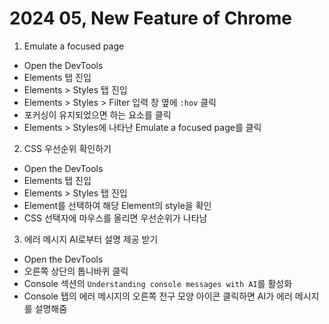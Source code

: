 # 2024 05, New Feature of Chrome

1. Emulate a focused page

- Open the DevTools
- Elements 탭 진입
- Elements > Styles 탭 진입
- Elements > Styles > Filter 입력 창 옆에 `:hov` 클릭
- 포커싱이 유지되었으면 하는 요소를 클릭
- Elements > Styles에 나타난 Emulate a focused page를 클릭


2. CSS 우선순위 확인하기

- Open the DevTools
- Elements 탭 진입
- Elements > Styles 탭 진입
- Element를 선택하여 해당 Element의 style을 확인
- CSS 선택자에 마우스를 올리면 우선순위가 나타남

3. 에러 메시지 AI로부터 설명 제공 받기

- Open the DevTools
- 오른쪽 상단의 톱니바퀴 클릭
- Console 섹션의 `Understanding console messages with AI`를 활성화
- Console 탭의 에러 메시지의 오른쪽 전구 모양 아이콘 클릭하면 AI가 에러 메시지를 설명해줌
